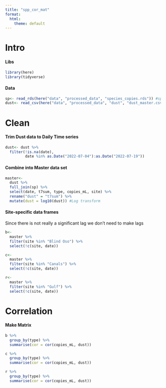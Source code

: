 ```yaml
---
title: "spp_cor_mat"
format:
  html:
    theme: default
---
```


# Intro

#### Libs

```r
library(here)
library(tidyverse)
```

#### Data

```r
sp<- read_rds(here("data", "processed_data", "species_copies.rds")) #species specific copies
dust<- read_csv(here("data", "processed_data", "dust", "dust_master.csv")) #Dust Data set
```

# Clean

#### Trim Dust data to Daily Time series

```r
dust<- dust %>%
  filter(!is.na(date),
         date %in% as.Date("2022-07-04"):as.Date("2022-07-19")) 
```

#### Combine into Master data set

```r
master<-
  dust %>%
  full_join(sp) %>%
  select(date, t7sum, type, copies_mL, site) %>%
  rename("dust" = "t7sum") %>%
  mutate(dust = log10(dust)) #Log transform
```

<!--# Need to check dist. of copies_mL  -->

#### Site-specific data frames

Since there is not really a significant lag we don't need to make lags

<!--# Is this ok thinking? -->

```r
b<-
  master %>%
  filter(site %in% "Blind Oso") %>%
  select(!c(site, date))

c<-
  master %>%
  filter(site %in% "Canals") %>%
  select(!c(site, date))

r<-
  master %>%
  filter(site %in% "Gulf") %>%
  select(!c(site, date))
```

# Correlation

#### Make Matrix

```r
b %>%
  group_by(type) %>%
  summarise(cor = cor(copies_mL, dust))

c %>%
  group_by(type) %>%
  summarise(cor = cor(copies_mL, dust))

r %>%
  group_by(type) %>%
  summarise(cor = cor(copies_mL, dust))
```
